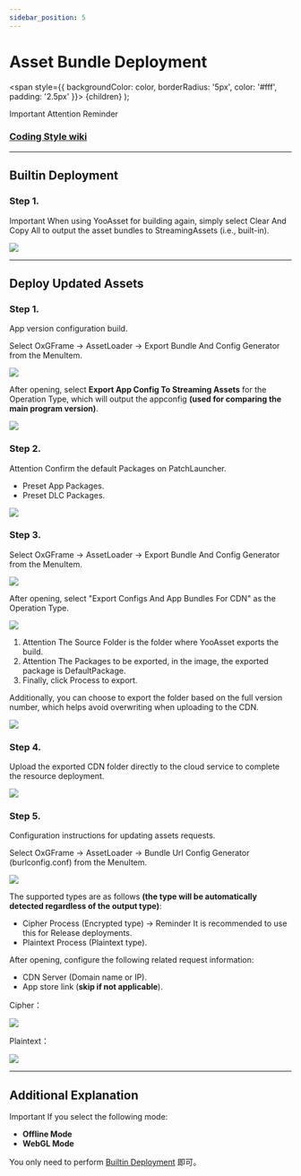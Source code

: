 ```yaml
---
sidebar_position: 5
---
```


# Asset Bundle Deployment

  <span
    style={{
      backgroundColor: color,
      borderRadius: '5px',
      color: '#fff',
      padding: '2.5px'
    }}>
    {children}
  </span>
);

<Highlight color="#ff2f00">Important</Highlight> <Highlight color="#0373fc">Attention</Highlight> <Highlight color="#00d679">Reminder</Highlight>

### [Coding Style wiki](https://github.com/michael811125/OxGFrame/wiki/Coding-Style)

---

## Builtin Deployment

### Step 1.

<Highlight color="#ff2f00">Important</Highlight> When using YooAsset for building again, simply select Clear And Copy All to output the asset bundles to StreamingAssets (i.e., built-in).

![](/img/assetloader/img_4.png)

---

## Deploy Updated Assets

### Step 1.

App version configuration build.

Select OxGFrame -> AssetLoader -> Export Bundle And Config Generator from the MenuItem.

![](/img/assetloader/latest/img_9.png)

After opening, select **Export App Config To Streaming Assets** for the Operation Type, which will output the appconfig **(used for comparing the main program version)**.

![](/img/assetloader/img_10.png)

### Step 2.

<Highlight color="#0373fc">Attention</Highlight> Confirm the default Packages on PatchLauncher.

- Preset App Packages.
- Preset DLC Packages.

![](/img/assetloader/latest/img_8.png)

### Step 3.

Select OxGFrame -> AssetLoader -> Export Bundle And Config Generator from the MenuItem.

![](/img/assetloader/latest/img_9.png)

After opening, select "Export Configs And App Bundles For CDN" as the Operation Type.

![](/img/assetloader/img_11.png)

1. <Highlight color="#0373fc">Attention</Highlight> The Source Folder is the folder where YooAsset exports the build.
2. <Highlight color="#0373fc">Attention</Highlight> The Packages to be exported, in the image, the exported package is DefaultPackage.
3. Finally, click Process to export.

Additionally, you can choose to export the folder based on the full version number, which helps avoid overwriting when uploading to the CDN.

![](/img/assetloader/latest/img_26.png)

### Step 4.

Upload the exported CDN folder directly to the cloud service to complete the resource deployment.

![](/img/assetloader/img_12.png)

### Step 5.

Configuration instructions for updating assets requests.

Select OxGFrame -> AssetLoader -> Bundle Url Config Generator (burlconfig.conf) from the MenuItem.

![](/img/assetloader/latest/img_23.png)

The supported types are as follows **(the type will be automatically detected regardless of the output type)**:
- Cipher Process (Encrypted type) -> <Highlight color="#00d679">Reminder</Highlight> It is recommended to use this for Release deployments.
- Plaintext Process (Plaintext type).

After opening, configure the following related request information:
- CDN Server (Domain name or IP).
- App store link (**skip if not applicable**).


Cipher：

![](/img/assetloader/img_25.png)

Plaintext：

![](/img/assetloader/img_22.png)

---

## Additional Explanation

<Highlight color="#ff2f00">Important</Highlight> If you select the following mode:

- **Offline Mode**
- **WebGL Mode**

You only need to perform [Builtin Deployment](#builtin-deployment) 即可。



